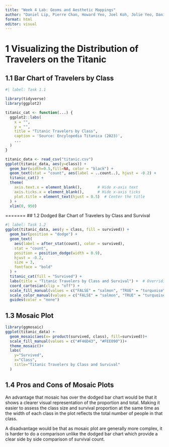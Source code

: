 ```yaml
---
title: "Week 4 Lab: Geoms and Aesthetic Mappings"
author: "Daniel Lip, Pierre Chan, Howard Yeo, Joel Koh, Jolie Yeo, Danish Dol, Sarah Loo"
format: html
editor: visual
---
```


# 1 Visualizing the Distribution of Travelers on the Titanic

## 1.1 Bar Chart of Travelers by Class

```r
#| label: Task 1.1

library(tidyverse)
library(ggplot2)

titanic_cat <- function(...) {
  ggplot2::labs(
    x = "",
    y = "",
    title = "Titanic Travelers by Class",
    caption = 'Source: Encylopedia Titanica (2023)',
    ...
  )
}

titanic_data <- read_csv("titanic.csv")
ggplot(titanic_data, aes(y=class)) +
  geom_bar(width=0.5,fill=NA, color = "black") +
  geom_text(stat = "count", aes(label = ..count..), hjust = -0.2) +
  titanic_cat() +
  theme(
    axis.text.x = element_blank(),       # Hide x-axis text
    axis.ticks.x = element_blank(),      # Hide x-axis ticks
    plot.title = element_text(hjust = 0.5)  # Center the title
  ) +
  xlim(0, 950) 

```

======= \## 1.2 Dodged Bar Chart of Travelers by Class and Survival

```r
#| label: Task 1.2
ggplot(titanic_data, aes(y = class, fill = survived)) +
  geom_bar(position = "dodge") +
  geom_text(
    aes(label = after_stat(count), color = survived),
    stat = "count",
    position = position_dodge(width = 0.9),
    hjust = -0.2,
    size = 3,
    fontface = "bold"
  ) +
  titanic_cat(fill = "Survived") +
  labs(title = "Titanic Travelers by Class and Survival") +  # Overriding title here
  coord_cartesian(clip = "off") +
  scale_fill_manual(values = c("FALSE" = "salmon", "TRUE" = "turquoise")) +
  scale_color_manual(values = c("FALSE" = "salmon", "TRUE" = "turquoise")) +
  guides(color = "none")
```

## 1.3 Mosaic Plot

```r
library(ggmosaic)
ggplot(titanic_data) +
  geom_mosaic(aes(x= product(survived, class), fill=survived))+
  scale_fill_manual(values = c("#F46D43", "#FEE090"))+
  theme_mosaic()+
  labs(
    y="Survived",
    x="Class",
    title="Titanic Travelers by Class and Survival"
  )
```

## 1.4 **Pros and Cons of Mosaic Plots**

An advantage that mosaic has over the dodged bar chart would be that it shows a clearer visual representation of the proportion and total. Making it easier to assess the class size and survival proportion at the same time as the width of each class in the plot reflects the total number of people in that class.

A disadvantage would be that as mosaic plot are generally more complex, it is harder to do a comparison unlike the dodged bar chart which provide a clear side by side comparison of survival count.
